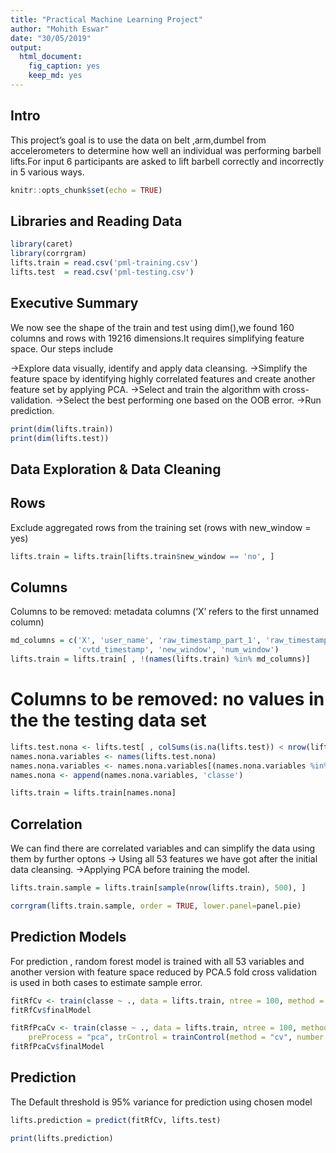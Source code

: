 ```yaml
---
title: "Practical Machine Learning Project"
author: "Mohith Eswar"
date: "30/05/2019"
output: 
  html_document: 
    fig_caption: yes
    keep_md: yes
---
```

## Intro

This project's goal is to use the data on belt ,arm,dumbel from accelerometers to determine how well an individual was performing barbell lifts.For input 6 participants are asked to lift barbell correctly and incorrectly in 5 various ways.
```r
knitr::opts_chunk$set(echo = TRUE)
```
## Libraries and Reading Data
```r
library(caret)
library(corrgram)
lifts.train = read.csv('pml-training.csv')
lifts.test  = read.csv('pml-testing.csv')
```
## Executive Summary

We now see the shape of the train and test using dim(),we found  160 columns and rows with 19216 dimensions.It requires simplifying feature space.
Our steps include

  ->Explore data visually, identify and apply data cleansing.
  ->Simplify the feature space by identifying highly correlated features and create another feature set by applying PCA.
  ->Select and train the algorithm with cross-validation.
  ->Select the best performing one based on the OOB error.
  ->Run  prediction.
```r
print(dim(lifts.train))
print(dim(lifts.test))
```

## Data Exploration & Data Cleaning

## Rows

Exclude aggregated rows from the training set (rows with new_window = yes)
```r
lifts.train = lifts.train[lifts.train$new_window == 'no', ]
```

## Columns

Columns to be removed: metadata columns ('X' refers to the first unnamed column)
```r
md_columns = c('X', 'user_name', 'raw_timestamp_part_1', 'raw_timestamp_part_2',
               'cvtd_timestamp', 'new_window', 'num_window')
lifts.train = lifts.train[ , !(names(lifts.train) %in% md_columns)]
```



# Columns to be removed: no values in the the testing data set
```r
lifts.test.nona <- lifts.test[ , colSums(is.na(lifts.test)) < nrow(lifts.test) ]
names.nona.variables <- names(lifts.test.nona)
names.nona.variables <- names.nona.variables[(names.nona.variables %in% names(lifts.train))]
names.nona <- append(names.nona.variables, 'classe')

lifts.train = lifts.train[names.nona]
```



## Correlation 

We can find there are correlated variables and can simplify the data using them by further optons
  -> Using all 53 features we have got after the initial data cleansing.
  ->Applying PCA before training the model. 

```r
lifts.train.sample = lifts.train[sample(nrow(lifts.train), 500), ]

corrgram(lifts.train.sample, order = TRUE, lower.panel=panel.pie)
```



## Prediction Models

For prediction , random forest model is trained with all 53 variables and another version with feature space reduced by PCA.5 fold cross validation is used in both cases to estimate sample error.
```r
fitRfCv <- train(classe ~ ., data = lifts.train, ntree = 100, method = 'rf', trControl = trainControl(method = "cv", number = 5))
fitRfCv$finalModel
```
```r
fitRfPcaCv <- train(classe ~ ., data = lifts.train, ntree = 100, method = 'rf',
    preProcess = "pca", trControl = trainControl(method = "cv", number = 5))
fitRfPcaCv$finalModel
```

## Prediction

The Default threshold is 95% variance for prediction using chosen model
```r

lifts.prediction = predict(fitRfCv, lifts.test)

print(lifts.prediction)
```
